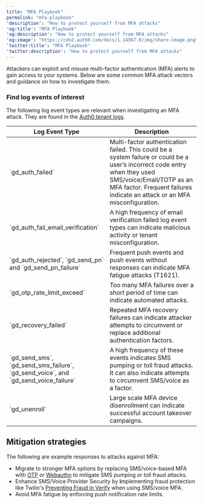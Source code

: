 ```yaml
---
title: "MFA Playbook"
permalink: "mfa-playbook"
'description': "How to protect yourself from MFA attacks"
'og:title': "MFA Playbook"
'og:description': "How to protect yourself from MFA attacks"
'og:image': "https://cdn2.auth0.com/docs/1.14567.0/img/share-image.png"
'twitter:title': "MFA Playbook"
'twitter:description': "How to protect yourself from MFA attacks"
---
```


Attackers can exploit and misuse <Tooltip href="/docs/fr-ca/glossary?term=multifactor-authentication" tip="Authentification multifacteur (MFA)
Processus d’authentification de l’utilisateur qui utilise un facteur en plus du nom d’utilisateur et du mot de passe, tel qu’un code par SMS." cta="Voir le glossaire">multi-factor authentication</Tooltip> (MFA) alerts to gain access to your systems. Below are some common MFA attack vectors and guidance on how to investigate them.

### Find log events of interest

The following log event types are relevant when investigating an MFA attack. They are found in the [Auth0 tenant logs](/docs/fr-ca/deploy-monitor/logs/log-event-type-codes).

<table class="table"><thead>
<tr>
<th>Log Event Type</th>
<th>Description</th>
</tr>
</thead>
<tbody>
<tr>
<td>`gd_auth_failed`</td>
<td>Multi-factor authentication failed. This could be a system failure or could be a user’s incorrect code entry when they used SMS/voice/Email/TOTP as an MFA factor. Frequent failures indicate an attack or an MFA misconfiguration.</td>
</tr>
<tr>
<td>`gd_auth_fail_email_verification`</td>
<td>A high frequency of email verification failed log event types can indicate malicious activity or tenant misconfiguration.</td>
</tr>
<tr>
<td>`gd_auth_rejected`, `gd_send_pn` and `gd_send_pn_failure`</td>
<td>Frequent push events and push events without responses can indicate MFA fatigue attacks (T1621).</td>
</tr>
<tr>
<td>`gd_otp_rate_limit_exceed`</td>
<td>Too many MFA failures over a short period of time can indicate automated attacks.</td>
</tr>
<tr>
<td>`gd_recovery_failed`</td>
<td>Repeated MFA recovery failures can indicate attacker attempts to circumvent or replace additional authentication factors.</td>
</tr>
<tr>
<td>`gd_send_sms`, `gd_send_sms_failure`, `gd_send_voice`, and `gd_send_voice_failure`</td>
<td>A high frequency of these events indicates SMS pumping or toll fraud attacks. It can also indicate attempts to circumvent SMS/voice as a factor.</td>
</tr>
<tr>
<td>`gd_unenroll`</td>
<td>Large scale MFA device disenrollment can indicate successful account takeover campaigns.</td>
</tr>
</tbody>
</table>

## Mitigation strategies

The following are example responses to attacks against MFA:

* Migrate to stronger MFA options by replacing SMS/voice-based MFA with [OTP](/docs/fr-ca/secure/multi-factor-authentication/multi-factor-authentication-factors/configure-otp-notifications-for-mfa) or [Webauthn](/docs/fr-ca/secure/multi-factor-authentication/fido-authentication-with-webauthn/configure-webauthn-device-biometrics-for-mfa) to mitigate SMS pumping or toll fraud attacks.
* Enhance SMS/Voice Provider Security by **i**mplementing fraud protection like Twilio's [Preventing Fraud in Verify](https://www.twilio.com/docs/verify/preventing-toll-fraud) when using SMS/voice MFA.
* Avoid MFA fatigue by enforcing push notification rate limits.